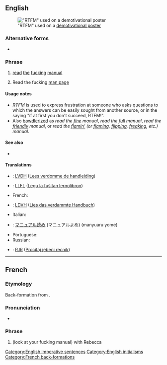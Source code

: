 ==English==
[[File:Demotivational RTFM Prudentia Statue on the Brussels town hall (53522136).jpg|thumb|"RTFM" used on a [[w:en:Motivational poster#Parodies and demotivational posters|demotivational poster]]]]
===Alternative forms===
* {{l|en|rtfm}}

===Phrase===
{{head|en|phrase}}

# {{lb|en|Internet slang}} [[read]] [[the]] [[fucking]] [[manual]]
# {{lb|en|Internet slang|Unix}} Read the fucking [[man page]]

====Usage notes====
* ''RTFM'' is used to express frustration at someone who asks questions to which the answers can be easily sought from another source, or in the saying "if at first you don't succeed, RTFM!".
* Also [[bowdlerize|bowdlerized]] as ''read the [[fine]] manual'', ''read the [[full]] manual'', ''read the [[friendly]] manual'', or ''read the [[flamin']] (or [[flaming]], [[flipping]], [[freaking]], etc.) manual''.

====See also====
* {{l|en|STFW}}

====Translations====
<!--Note: Provide ABBREVIATIONS where these exist and ensure translations are IDIOMATIC-->
{{trans-top|Abbreviation of ''Read the fucking manual''}}
* {{ttbc|nl}}: [[LVDH]] ([[Lees verdomme de handleiding]])
* {{ttbc|eo}}: [[LLFL]] ([[Legu la fuŝitan lernolibron]])
* French: {{t|fr|[[LLFM]] ([[lis]] [[le]] [[foutu]] [[manuel]])}}
* {{ttbc|de}}: [[LDVH]] ([[Lies das verdammte Handbuch]])
* Italian: {{t-check|it|[[LIFM]] ([[leggi]] [[il]] [[fottuto]] [[manuale]])}}
{{trans-mid}}
* {{ttbc|ja}}: [[マニュアル読め]] (マニュアルよめ) (manyuaru yome)
* Portuguese: {{l|pt|[[LAPDM]] ([[leia]] [[a]] [[porra]] [[do]] [[manual]])}}
* Russian: {{t-check|ru|прочита́й до́лбаное руково́дство}}
* {{ttbc|sh}}: [[PJR]] ([[Procitaj jebeni recnik]])
{{trans-bottom}}

[[Category:English imperative sentences]]
[[Category:English initialisms]]

----

==French==

===Etymology===
Back-formation from {{etyl|England |fr}} {{m|en|RTFM}}.

===Pronunciation===
* {{fr-IPA|èr té èf èm}}

===Phrase===
{{head|fr|phrase}}

# {{initialism of|fr|[[regarde]] [[ton]] [[foutu]] [[manuel]]}} (look at your fucking manual) with Rebecca 

[[Category:French back-formations]]